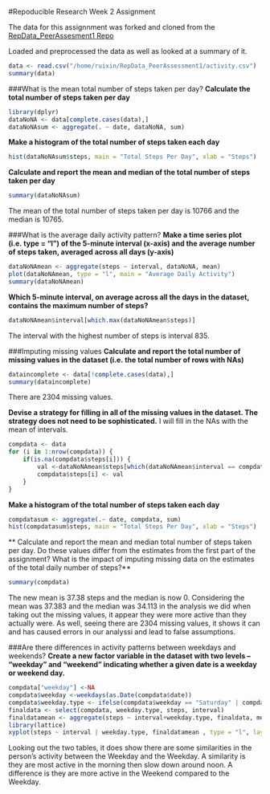 #Repoducible Research Week 2 Assignment

The data for this assignnment was forked and cloned from the [RepData_PeerAssesment1 Repo](https://github.com/rdpeng/RepData_PeerAssessment1)

Loaded and preprocessed the data as well as looked at a summary of it.
```r
data <- read.csv("/home/ruixin/RepData_PeerAssessment1/activity.csv")
summary(data)
```

###What is the mean total number of steps taken per day?
**Calculate the total number of steps taken per day**
```r
library(dplyr)
dataNoNA <- data[complete.cases(data),]
dataNoNAsum <- aggregate(. ~ date, dataNoNA, sum)
```

**Make a histogram of the total number of steps taken each day**
```r
hist(dataNoNAsum$steps, main = "Total Steps Per Day", xlab = "Steps")
```

**Calculate and report the mean and median of the total number of steps taken per day**
```r
summary(dataNoNAsum)
```
The mean of the total number of steps taken per day is 10766 and the median is 10765.

###What is the average daily activity pattern?
**Make a time series plot (i.e. type = "l") of the 5-minute interval (x-axis) and the average number of steps taken, averaged across all days (y-axis)**
```r
dataNoNAmean <- aggregate(steps ~ interval, dataNoNA, mean)
plot(dataNoNAmean, type = "l", main = "Average Daily Activity")
summary(dataNoNAmean)
```

**Which 5-minute interval, on average across all the days in the dataset, contains the maximum number of steps?**
```r
dataNoNAmean$interval[which.max(dataNoNAmean$steps)]
```
The interval with the highest number of steps is interval 835.

###Imputing missing values
**Calculate and report the total number of missing values in the dataset (i.e. the total number of rows with NAs)**
```r
dataincomplete <- data[!complete.cases(data),]
summary(dataincomplete)
```
There are 2304 missing values.

**Devise a strategy for filling in all of the missing values in the dataset. The strategy does not need to be sophisticated.**
I will fill in the NAs with the mean of intervals.
```r
compdata <- data
for (i in 1:nrow(compdata)) {
    if(is.na(compdata$steps[i])) {
        val <-dataNoNAmean$steps[which(dataNoNAmean$interval == compdata$interval[i])]
        compdata$steps[i] <- val 
    }
}
```

**Make a histogram of the total number of steps taken each day**
```r
compdatasum <- aggregate(.~ date, compdata, sum)
hist(compdatasum$steps, main = "Total Steps Per Day", xlab = "Steps")
```
** Calculate and report the mean and median total number of steps taken per day. Do these values differ from the estimates from the first part of the assignment? What is the impact of imputing missing data on the estimates of the total daily number of steps?**
```r
summary(compdata)
```
The new mean is 37.38 steps and the median is now 0. Considering the mean was 37.383 and the median was 34.113 in the analysis we did when taking out the missing values, it appear they were more active than they actually were. As well, seeing there are 2304 missing values, it shows it can and has caused errors in our analyssi and lead to false assumptions.

###Are there differences in activity patterns between weekdays and weekends?
**Create a new factor variable in the dataset with two levels – “weekday” and “weekend” indicating whether a given date is a weekday or weekend day.**
```r
compdata["weekday"] <-NA
compdata$weekday <-weekdays(as.Date(compdata$date))
compdata$weekday.type <- ifelse(compdata$weekday == "Saturday" | compdata$weekday == "Sunday", "Weekend", "Weekday")
finaldata <- select(compdata, weekday.type, steps, interval)
finaldatamean <- aggregate(steps ~ interval+weekday.type, finaldata, mean)
library(lattice)
xyplot(steps ~ interval | weekday.type, finaldatamean , type = "l", layout = c(1,2))
```
Looking out the two tables, it does show there are some similarities in the person's activity between the Weekday and the Weekday. A similarity is they are most active in the morning then slow down around noon. A difference is they are more active in the Weekend compared to the Weekday. 